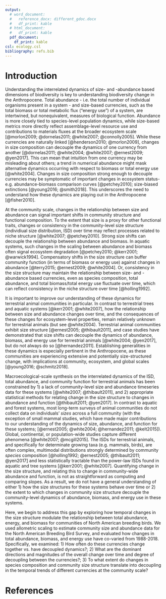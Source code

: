 ```yaml
---
output:
  # word_document:
  #   reference_docx: different_gdoc.docx
  #   df_print: kable
  # html_document:
  #   df_print: kable
  pdf_document: 
    df_print: kable
csl: ecology.csl
bibliography: refs.bib
---
```

# Introduction

Understanding the interrelated dynamics of size- and -abundance based dimensions of biodiversity is key to understanding biodiversity change in the Anthropocene. Total abundance - i.e. the total number of individual organisms present in a system - and size-based currencies, such as the total biomass or total metabolic flux (“energy use”) of a system, are intertwined, but nonequivalent, measures of biological function. Abundance is more closely tied to species-level population dynamics, while size-based metrics more directly reflect assemblage-level resource use and contributions to materials fluxes at the broader ecosystem scale [@morlon2009; @dornelas2011; @white2007; @connolly2005]. While these currencies are naturally linked [@henderson2010; @morlon2009], changes in size composition can decouple the dynamics of one currency from another [@dornelas2011; @white2004; @white2007; @ernest2009; @yen2017]. This can mean that intuition from one currency may be misleading about others; a trend in numerical abundance might mask alternative dynamics occurring with respect to biomass or total energy use [@white2004]. Changes in size composition strong enough to decouple currencies may be symptomatic of important changes in ecosystem status- e.g. abundance-biomass comparison curves [@petchey2010]; size-biased extinctions [@young2016; @smith2018]. This underscores the need to understand how these dynamics are playing out in the Anthropocene [@fisher2010]. 


At the community scale, changes in the relationship between size and abundance can signal important shifts in community structure and functional composition. To the extent that size is a proxy for other functional traits, changes or consistency in the community-level size structure (individiual size distribution, ISD) over time may reflect processes related to niche structure [@white2007; @petchey2010]. Strong size shifts can decouple the relationship between abundance and biomass. In aquatic systems, such changes in the scaling between abundance and biomass often signal ecosystem degradation [@petchey2010; @kerr2001; @warwick1994]. Compensatory shifts in the size structure can buffer community function (in terms of biomass or energy use) against changes in abundance [@terry2015; @ernest2009; @white2004]. Or, consistency in the size structure may maintain the relationship between size- and -abundance based currencies, even as species composition, total abundance, and total biomass/total energy use fluctuate over time, which can reflect consistency in the niche structure over time [@holling1992]. 


It is important to improve our understanding of these dynamics for terrestrial animal communities in particular. In contrast to terrestrial trees and aquatic systems [@kerr2001; @white2007], how the relationship between size and abundance changes over time, and the consequences of these changes for ecosystem-level properties, remain relatively unknown for terrestrial animals (but see @white2004). Terrestrial animal communities exhibit size structure [@ernest2005; @thibault2011], and case studies have demonstrated that size shifts can decouple the dynamics of abundance, biomass, and energy use for terrestrial animals [@white2004; @yen2017], but do not always do so [@hernandez2011]. Establishing generalities in these dynamics is especially pertinent in the Anthropocene, as these communities are experiencing extensive and potentially size-structured change, with implications at community, ecosystem, and global scales [@young2016; @schmitz2018].

Macroecological-scale synthesis on the interrelated dynamics of the ISD, total abundance, and community function for terrestrial animals has been constrained by 1) a lack of community-level size and abundance timeseries data for these systems [@white2007; @thibault2011], and 2) appropriate statistical methods for relating change in the size structure to changes in abundance and function [@thibault2011; @yen2017]. In contrast to aquatic and forest systems, most long-term surveys of animal communities do not collect data on individuals' *sizes* across a full community (with the exception of small mammal studies, which have made major contributions to our understanding of the dynamics of size, abundance, and function for these systems; [@ernest2005; @white2004; @hernandez2011; @kelt2015]). Global, continental, or population-wide studies capture different phenomena [@white2007; @mcgill2015]. The ISDs for terrestrial animals, and specifically for determinate growing taxa (e.g. mammals, birds), are often complex, multimodal distributions strongly determined by community *species* composition [@holling1992; @ernest2005; @thibault2011; @yen2017] and less statistically tractable than the power-law ISDs found in aquatic and tree systems [@kerr2001; @white2007]. Quantifying change in the size structure, and relating this to change in community-wide abundance and function, is not as straightforward as computing and comparing slopes. As a result, we do not have a general understanding of either 1) how the size structures for these systems behave over time or 2) the extent to which changes in community size structure decouple the community-level dynamics of abundance, biomass, and energy use in these systems.


Here, we begin to address this gap by exploring how temporal changes in the size structure modulate the relationship between total abundance, energy, and biomass for communities of North American breeding birds. We used allometric scaling to estimate community size and abundance data for the North American Breeding Bird Survey, and evaluated how changes in total abundance, biomass, and energy use have co-varied from 1988-2018. Specifically, we examined: 1) How often do these currencies change together vs. have decoupled dynamics?; 2) What are the dominant directions and magnitudes of the overall change over time and degree of decoupling between the currencies?; 3) To what extent do changes in species composition and community size structure translate into decoupling in the temporal trends of different currencies at the community scale?

\newpage
# References
